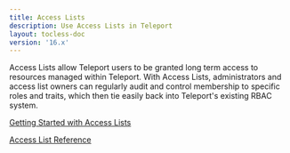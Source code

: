 ```yaml
---
title: Access Lists
description: Use Access Lists in Teleport
layout: tocless-doc
version: '16.x'
---
```


Access Lists allow Teleport users to be granted long term access to resources
managed within Teleport. With Access Lists, administrators and access list
owners can regularly audit and control membership to specific roles and
traits, which then tie easily back into Teleport's existing RBAC system.

[Getting Started with Access Lists](/docs/ver/16.x/access-controls/access-lists/guide)

[Access List Reference](/docs/ver/16.x/access-controls/access-lists/reference)
